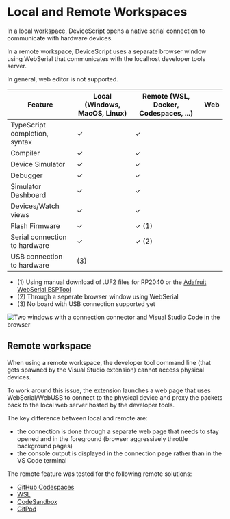 # Local and Remote Workspaces

In a local workspace, DeviceScript opens a native serial connection to communicate with hardware devices.

In a remote workspace, DeviceScript uses a separate browser window using WebSerial that communicates with
the localhost developer tools server.

In general, web editor is not supported.

| Feature                       | Local (Windows, MacOS, Linux) | Remote (WSL, Docker, Codespaces, ...) | Web |
| ----------------------------- | ----------------------------- | ------------------------------------- | --- |
| TypeScript completion, syntax | ✓                             | ✓                                     |     |
| Compiler                      | ✓                             | ✓                                     |     |
| Device Simulator              | ✓                             | ✓                                     |     |
| Debugger                      | ✓                             | ✓                                     |     |
| Simulator Dashboard           | ✓                             | ✓                                     |     |
| Devices/Watch views           | ✓                             | ✓                                     |     |
| Flash Firmware                | ✓                             | ✓ (1)                                 |     |
| Serial connection to hardware | ✓                             | ✓ (2)                                 |     |
| USB connection to hardware    | (3)                           |                                       |     |

-   (1) Using manual download of .UF2 files for RP2040 or the [Adafruit WebSerial ESPTool](https://adafruit.github.io/Adafruit_WebSerial_ESPTool/)
-   (2) Through a seperate browser window using WebSerial
-   (3) No board with USB connection supported yet

![Two windows with a connection connector and Visual Studio Code in the browser](./remote.png)

## Remote workspace

When using a remote workspace, the developer tool command line (that gets spawned by the Visual Studio extension)
cannot access physical devices.

To work around this issue, the extension launches a web page that uses WebSerial/WebUSB to connect
to the physical device and proxy the packets back to the local web server hosted by the developer tools.

The key difference between local and remote are:

-   the connection is done through a separate web page
    that needs to stay opened and in the foreground (browser aggressively throttle background pages)
-   the console output is displayed in the connection page rather than in the VS Code terminal

The remote feature was tested for the following remote solutions:

-   [GitHub Codespaces](https://marketplace.visualstudio.com/items?itemName=GitHub.codespaces)
-   [WSL](https://marketplace.visualstudio.com/items?itemName=ms-vscode-remote.remote-wsl)
-   [CodeSandbox](https://marketplace.visualstudio.com/items?itemName=CodeSandbox-io.codesandbox-projects)
-   [GitPod](https://marketplace.visualstudio.com/items?itemName=gitpod.gitpod-remote-ssh)
